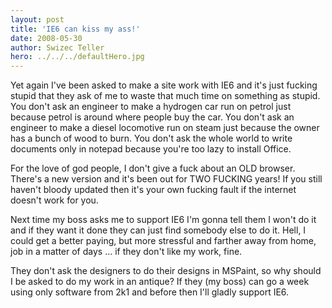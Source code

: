 ```yaml
---
layout: post
title: 'IE6 can kiss my ass!'
date: 2008-05-30
author: Swizec Teller
hero: ../../../defaultHero.jpg
---
```

Yet again I've been asked to make a site work with IE6 and it's just fucking stupid that they ask of me to waste that much time on something as stupid. You don't ask an engineer to make a hydrogen car run on petrol just because petrol is around where people buy the car. You don't ask an engineer to make a diesel locomotive run on steam just because the owner has a bunch of wood to burn. You don't ask the whole world to write documents only in notepad because you're too lazy to install Office.  
  
For the love of god people, I don't give a fuck about an OLD browser. There's a new version and it's been out for TWO FUCKING years! If you still haven't bloody updated then it's your own fucking fault if the internet doesn't work for you.  
  
Next time my boss asks me to support IE6 I'm gonna tell them I won't do it and if they want it done they can just find somebody else to do it. Hell, I could get a better paying, but more stressful and farther away from home, job in a matter of days ... if they don't like my work, fine.  
  
  
  
They don't ask the designers to do their designs in MSPaint, so why should I be asked to do my work in an antique? If they (my boss) can go a week using only software from 2k1 and before then I'll gladly support IE6.